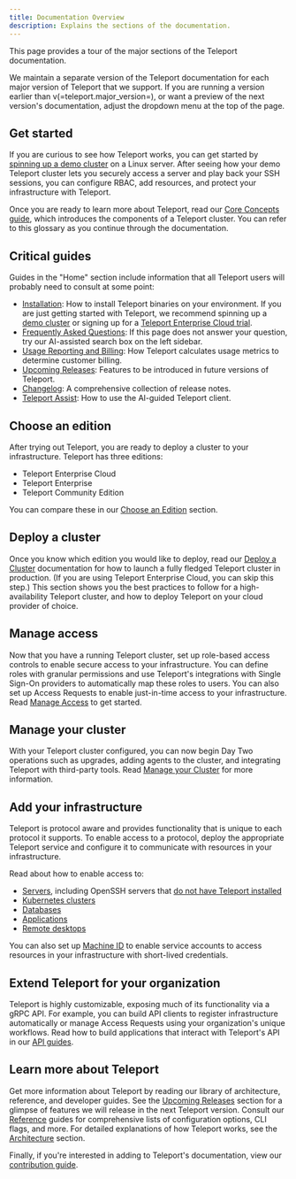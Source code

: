 ```yaml
---
title: Documentation Overview
description: Explains the sections of the documentation.
---
```


This page provides a tour of the major sections of the Teleport documentation.

We maintain a separate version of the Teleport documentation for each major
version of Teleport that we support. If you are running a version earlier than
v(=teleport.major_version=), or want a preview of the next version's
documentation, adjust the dropdown menu at the top of the page.

## Get started

If you are curious to see how Teleport works, you can get started by [spinning
up a demo cluster](./index.mdx) on a Linux server. After seeing how your demo
Teleport cluster lets you securely access a server and play back your SSH
sessions, you can configure RBAC, add resources, and protect your infrastructure
with Teleport.

Once you are ready to learn more about Teleport, read our [Core Concepts
guide](./core-concepts.mdx), which introduces the components of a Teleport
cluster. You can refer to this glossary as you continue through the
documentation.

## Critical guides

Guides in the "Home" section include information that all Teleport users will
probably need to consult at some point:

- [Installation](./installation.mdx): How to install Teleport binaries on your
  environment. If you are just getting started with Teleport, we recommend
  spinning up a [demo cluster](./index.mdx) or signing up for a [Teleport
  Enterprise Cloud trial](https://goteleport.com/signup).
- [Frequently Asked Questions](./faq.mdx): If this page does not answer your
  question, try our AI-assisted search box on the left sidebar.
- [Usage Reporting and Billing](./usage-billing.mdx): How Teleport calculates
  usage metrics to determine customer billing.
- [Upcoming Releases](./upcoming-releases.mdx): Features to be introduced in
  future versions of Teleport.
- [Changelog](./changelog.mdx): A comprehensive collection of release notes.
- [Teleport Assist](./ai-assist.mdx): How to use the AI-guided Teleport client.

## Choose an edition

After trying out Teleport, you are ready to deploy a cluster to your
infrastructure. Teleport has three editions: 

- Teleport Enterprise Cloud
- Teleport Enterprise
- Teleport Community Edition

You can compare these in our [Choose an
Edition](./choose-an-edition/introduction.mdx) section.

## Deploy a cluster

Once you know which edition you would like to deploy, read our [Deploy a
Cluster](./deploy-a-cluster/introduction.mdx) documentation for how to launch a
fully fledged Teleport cluster in production. (If you are using Teleport
Enterprise Cloud, you can skip this step.) This section shows you the best
practices to follow for a high-availability Teleport cluster, and how to deploy
Teleport on your cloud provider of choice.

## Manage access

Now that you have a running Teleport cluster, set up role-based access controls
to enable secure access to your infrastructure. You can define roles with
granular permissions and use Teleport's integrations with Single Sign-On
providers to automatically map these roles to users. You can also set up Access
Requests to enable just-in-time access to your infrastructure. Read [Manage
Access](./access-controls/introduction.mdx) to get started.

## Manage your cluster

With your Teleport cluster configured, you can now begin Day Two operations
such as upgrades, adding agents to the cluster, and integrating Teleport with
third-party tools. Read [Manage your
Cluster](./management/introduction.mdx) for more information.

## Add your infrastructure

Teleport is protocol aware and provides functionality that is unique to each
protocol it supports. To enable access to a protocol, deploy the appropriate
Teleport service and configure it to communicate with resources in your
infrastructure. 

Read about how to enable access to:

- [Servers](./enroll-resources/server-access/getting-started.mdx), including OpenSSH servers that
  [do not have Teleport installed](./enroll-resources/server-access/guides/openssh.mdx)
- [Kubernetes clusters](./enroll-resources/kubernetes-access/introduction.mdx)
- [Databases](./enroll-resources/database-access/database-access.mdx)
- [Applications](./enroll-resources/application-access/introduction.mdx)
- [Remote desktops](./enroll-resources/desktop-access/introduction.mdx)

You can also set up [Machine ID](./enroll-resources/machine-id/introduction.mdx) to enable
service accounts to access resources in your infrastructure with short-lived
credentials.

## Extend Teleport for your organization

Teleport is highly customizable, exposing much of its functionality via a gRPC
API. For example, you can build API clients to register infrastructure
automatically or manage Access Requests using your organization's unique
workflows. Read how to build applications that interact with Teleport's API in
our [API guides](./api/introduction.mdx).

## Learn more about Teleport

Get more information about Teleport by reading our library of architecture,
reference, and developer guides. See the
[Upcoming Releases](./upcoming-releases.mdx) section for a glimpse of features we
will release in the next Teleport version. Consult our
[Reference](./reference/introduction.mdx) guides for comprehensive lists of
configuration options, CLI flags, and more. For detailed explanations of how
Teleport works, see the [Architecture](./architecture/introduction.mdx) section.

Finally, if you're interested in adding to Teleport's documentation, view
our [contribution guide](./contributing/documentation.mdx). 
